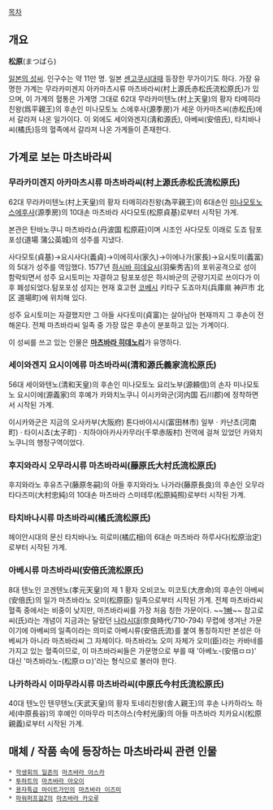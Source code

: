 [[목차]]
== 개요 ==

'''松原'''(まつばら)

[[일본의 성씨]]. 인구수는 약 11만 명. 일본 [[센고쿠시대]]때 등장한 무가이기도 하다.
가장 유명한 가계는 무라카미겐지 아카마츠시류 마츠바라씨(村上源氏赤松氏流松原氏)가 있으며, 이 가계의 혈통은 가계명 그대로 62대 무라카미텐노(村上天皇)의 황자 타메히라친왕(爲平親王)의 후손인 미나모토노 스에후사(源季房)가 세운 아카마츠씨(赤松氏)에서 갈라져 나온 일가이다. 이 외에도 세이와겐지(淸和源氏), 아베씨(安倍氏), 타치바나씨(橘氏)등의 혈족에서 갈라져 나온 가계들이 존재한다.

== '''가계로 보는 마츠바라씨''' ==
=== 무라카미겐지 아카마츠시류 마츠바라씨(村上源氏赤松氏流松原氏) ===
62대 무라카미텐노(村上天皇)의 황자 타메히라친왕(為平親王)의 6대손인 [[미나모토노 스에후사]](源季房)의 10대손 마츠바라 사다모토(松原貞基)로부터 시작된 가계.

본관은 탄바노쿠니 마츠바라쇼(丹波国 松原莊)이며 시조인 사다모토 이래로 도죠 탐포포성(道場 蒲公英城)의 성주를 지냈다.

사다모토(貞基)→요시사다(義貞)→이에히사(家久)→이에나가(家長)→요시토미(義富)의 5대가 성주를 역임했다. 1577년 [[하시바 히데요시]](羽柴秀吉)의 포위공격으로 성이 함락되면서 성주 요시토미는 자결하고 탐포포성은 하시바군의 군량기지로 쓰이다가 이후 폐성되었다.탐포포성 성지는 현재 효고현 [[코베]]시 키타구 도죠마치(兵庫県 神戸市 北区 道場町)에 위치해 있다.

성주 요시토미는 자결했지만 그 아들 사다토미(貞富)는 살아남아 현재까지 그 후손이 전해온다. 전체 마츠바라씨 일족 중 가장 많은 후손이 분포하고 있는 가계이다.

이 성씨를 쓰고 있는 인물은 '''[[마츠바라 히데노리]]'''가 유명하다.

=== 세이와겐지 요시이에류 마츠바라씨(清和源氏義家流松原氏) ===
56대 세이와텐노(清和天皇)의 후손인 미나모토노 요리노부(源頼信)의 손자 미나모토노 요시이에(源義家)의 후예가 카와치노쿠니 이시카와군(河内国 石川郡)에 정착하면서 시작된 가계.

이시카와군은 지금의 오사카부(大阪府) 톤다바야시시(富田林市) 일부 · 카난쵸(河南町) · 타이시쵸(太子町) · 치하야아카사카무라(千早赤阪村) 전역에 걸쳐 있었던 카와치노쿠니의 행정구역이었다.

=== 후지와라시 오무라시류 마츠바라씨(藤原氏大村氏流松原氏) ===
후지와라노 후유츠구(藤原冬嗣)의 아들 후지와라노 나가라(藤原長良)의 후손인 오무라 타다즈미(大村忠純)의 10대손 마츠바라 스미테루(松原純照)로부터 시작된 가계. 

=== 타치바나시류 마츠바라씨(橘氏流松原氏) ===
헤이안시대의 문신 타치바나노 히로미(橘広相)의 6대손 마츠바라 하루사다(松原治定)로부터 시작된 가계.

=== 아베시류 마츠바라씨(安倍氏流松原氏) ===
8대 텐노인 코겐텐노(孝元天皇)의 제 1 황자 오비코노 미코토(大彦命)의 후손인 아베씨(安倍氏)의 일가 마츠바라노 오미(松原臣) 일족으로부터 시작된 가계. 전체 마츠바라씨 혈족 중에서는 비중이 낮지만, 마츠바라씨를 가장 처음 칭한 가문이다. ~~[[1빠]]~~
참고로 씨(氏)라는 개념이 지금과는 달랐던 [[나라시대]](奈良時代/710-794) 무렵에 생겨난 가문이기에 아베씨의 일족이라는 의미로 아베시류(安倍氏流)를 붙여 통칭하지만 본성은 아베씨가 아니라 마츠바라씨 그 자체이다. 마츠바라노 오미 자체가 오미(臣)라는 카바네를 가지고 있는 혈족이므로, 이 마츠바라씨들은 가문명으로 부를 때 '아베노-(安倍ㅁㅁ)' 대신 '마츠바라노-(松原ㅁㅁ)'라는 형식으로 불러야 한다.

=== 나카하라시 이마무라시류 마츠바라씨(中原氏今村氏流松原氏) ===
40대 텐노인 텐무텐노(天武天皇)의 황자 토네리친왕(舎人親王)의 후손 나카하라노 하세(中原長谷)의 후예인 이마무라 미츠야스(今村光康)의 아들 마츠바라 치카요시(松原親義)로부터 시작된 가계.

== 매체 / 작품 속에 등장하는 마츠바라씨 관련 인물 ==
 * [[학생회의 일존]]의 [[마츠바라 아스카]]
 * [[투하트]]의 [[마츠바라 아오이]]
 * [[용자특급 마이트가인]]의 [[마츠바라 이즈미]]
 * [[파워퍼프걸Z]]의 [[마츠바라 카오루]]
